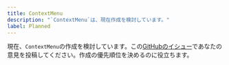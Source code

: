 ```yaml
---
title: ContextMenu
description: "`ContextMenu`は、現在作成を検討しています。"
label: Planned
---
```


現在、`ContextMenu`の作成を検討しています。この[GitHubのイシュー](https://github.com/yamada-ui/yamada-ui/issues/986)であなたの意見を投稿してください。作成の優先順位を決めるのに役立ちます。
